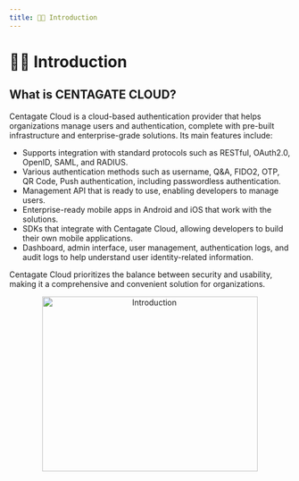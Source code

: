 ```yaml
---
title: 💁🏻 Introduction
---
```


# 💁🏻 Introduction

## What is CENTAGATE CLOUD?

Centagate Cloud is a cloud-based authentication provider that helps organizations manage users and authentication, complete with pre-built infrastructure and enterprise-grade solutions. Its main features include:

- Supports integration with standard protocols such as RESTful, OAuth2.0, OpenID, SAML, and RADIUS.
- Various authentication methods such as username, Q&A, FIDO2, OTP, QR Code, Push authentication, including passwordless authentication.
- Management API that is ready to use, enabling developers to manage users.
- Enterprise-ready mobile apps in Android and iOS that work with the solutions.
- SDKs that integrate with Centagate Cloud, allowing developers to build their own mobile applications.
- Dashboard, admin interface, user management, authentication logs, and audit logs to help understand user identity-related information.

Centagate Cloud prioritizes the balance between security and usability, making it a comprehensive and convenient solution for organizations.

&#x20;    
<p align="center">
  <img 
    src="https://raw.githubusercontent.com/signingclouddev/CentagateDocs/main/image/1.1 Introduction/introduction.png" 
    width="386" 
    height="313" 
    alt="Introduction"
  />
</p>
